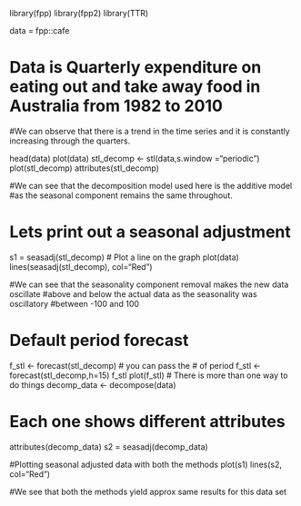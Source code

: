 library(fpp)
library(fpp2)
library(TTR)


data = fpp::cafe

# Data is Quarterly expenditure on eating out and take away food in Australia from 1982 to 2010
#We can observe that there is a trend in the time series and it is constantly increasing through the quarters.


head(data)
plot(data)
stl_decomp <- stl(data,s.window ="periodic")
plot(stl_decomp)
attributes(stl_decomp)


#We can see that the decomposition model used here is the additive model 
#as the seasonal component remains the same throughout.

# Lets print out a seasonal adjustment
s1 = seasadj(stl_decomp)
# Plot a line on the graph
plot(data)
lines(seasadj(stl_decomp), col="Red")

#We can see that the seasonality component removal makes the new data oscillate 
#above and below the actual data as the seasonality was oscillatory 
#between -100 and 100 

# Default period forecast
f_stl <- forecast(stl_decomp)
# you can pass the # of period
f_stl <- forecast(stl_decomp,h=15)
f_stl
plot(f_stl)
# There is more than one way to do things
decomp_data <- decompose(data)

# Each one shows different attributes 
attributes(decomp_data)
s2 = seasadj(decomp_data)


#Plotting seasonal adjusted data with both the methods
plot(s1)
lines(s2, col="Red")

#We see that both the methods yield approx same results for this data set



